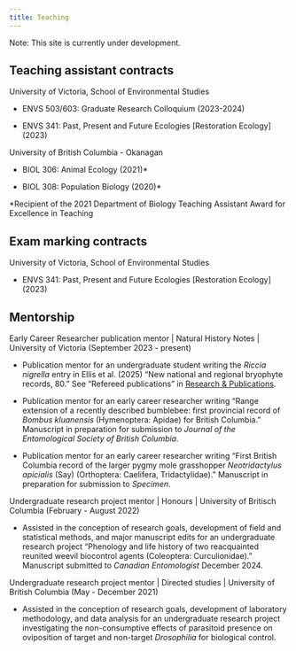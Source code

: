 ```yaml
---
title: Teaching
---
```


Note: This site is currently under development.

## Teaching assistant contracts

University of Victoria, School of Environmental Studies

- ENVS 503/603: Graduate Research Colloquium (2023-2024)

- ENVS 341: Past, Present and Future Ecologies [Restoration Ecology] (2023) 

University of British Columbia - Okanagan

- BIOL 306: Animal Ecology (2021)*

- BIOL 308: Population Biology (2020)*

*Recipient of the 2021 Department of Biology Teaching Assistant Award for Excellence in Teaching


## Exam marking contracts

University of Victoria, School of Environmental Studies

- ENVS 341: Past, Present and Future Ecologies [Restoration Ecology] (2023) 

## Mentorship

Early Career Researcher publication mentor \| Natural History Notes \| University of Victoria (September 2023 - present)

- Publication mentor for an undergraduate student writing the *Riccia nigrella* entry in Ellis et al. (2025) "New national and regional bryophyte records, 80." See "Refereed publications" in [Research & Publications](https://earley-birder.github.io/research/).

- Publication mentor for an early career researcher writing "Range extension of a recently described bumblebee: first provincial record of *Bombus kluanensis* (Hymenoptera: Apidae) for British Columbia." Manuscript in preparation for submission to *Journal of the Entomological Society of British Columbia*.

- Publication mentor for an early career researcher writing "First British Columbia record of the larger pygmy mole grasshopper *Neotridactylus apicialis* (Say) (Orthoptera: Caelifera, Tridactylidae)." Manuscript in preparation for submission to *Specimen*.

Undergraduate research project mentor \| Honours \| University of Britisch Columbia (February - August 2022)

- Assisted in the conception of research goals, development of field and statistical methods, and major manuscript edits for an undergraduate research project "Phenology and life history of two reacquainted reunited weevil biocontrol agents (Coleoptera: Curculionidae)." Manuscript submitted to *Canadian Entomologist* December 2024.

Undergraduate research project mentor \| Directed studies \| University of British Columbia (May - December 2021)

- Assisted in the conception of research goals, development of laboratory methodology, and data analysis for an undergraduate research project investigating the non-consumptive effects of parasitoid presence on oviposition of target and non-target *Drosophilia* for biological control.



